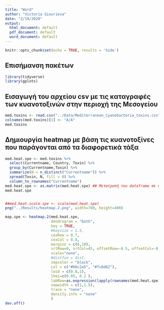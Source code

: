 ```yaml
---
title: "Word"
author: "Victoria Giourieva"
date: "2/19/2020"
output:
  html_document: default
  pdf_document: default
  word_document: default
---
```

```r
knitr::opts_chunk$set(echo = TRUE, results = 'hide')
```

## Επισήμανση πακέτων

```r
library(tidyverse)
library(gplots)
```


## Εισαγωγή του αρχείου csv με τις καταγραφές των κυανοτοξινών στην περιοχή της Μεσογείου


```r
med.toxins <- read.csv("../Data/Mediterranean_Cyanobacteria_toxins.csv")
colnames(med.toxins)[1] <- "A/A"
med.toxins
```


## Δημιουργία heatmap με βάση τις κυανοτοξίνες που παράγονται από τα διαφορετικά τάξα


```r
med.heat.spe <- med.toxins %>% 
  select(Currentname, Country, Toxin) %>% 
  group_by(Currentname,Toxin) %>% 
  summarize(N = n_distinct("Currentname")) %>% 
  spread(Toxin, N, fill = 0) %>% 
  column_to_rownames("Currentname")
med.heat.spe <- as.matrix(med.heat.spe) ## Μετατροπή του dataframe σε matrix
med.heat.spe


##med.heat.scale.spe <- scale(med.heat.spe) 
png("../Results/heatmap.2.png", width=700, height=400)

map.spe <- heatmap.2(med.heat.spe, 
                     dendrogram = "both",
                     key = TRUE,
                     #keysize = 1.5,
                     cexRow = 0.7,
                     cexCol = 0.8,
                     margins = c(6,10),
                     srtRow=0, srtCol=45, offsetRow=-0.5, offsetCol=-0.5,
                     scale="none",
                     #distfun = dist,
                     sepcolor = "black",
                     col = c("#66c2a5", "#fc8d62"),
                     lwid = c(0.8,1),
                     lhei=c(0.05, 0.2 ),
                     labRow=as.expression(lapply(rownames(med.heat.spe), function(a) bquote(italic(.(a))))),
                     sepwidth = c(1,1.5),
                     trace = "none", 
                     density.info = "none"
                     )
dev.off()
```

